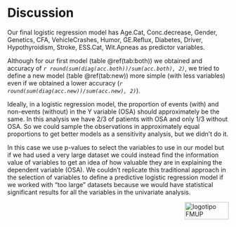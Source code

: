 # Discussion {#discus}

Our final logistic regression model has Age.Cat, Conc.decrease, Gender, Genetics, CFA, VehicleCrashes, Humor, GE.Reflux, Diabetes, Driver, Hypothyroidism, Stroke, ESS.Cat, Wit.Apneas as predictor variables.  

Although for our first model (table \@ref(tab:both)) we obtained and accuracy of *`r round(sum(diag(acc.both))/sum(acc.both), 2)`*, we tried to define a new model (table \@ref(tab:new)) more simple (with less variables) even if we obtained a lower accuracy (*`r round(sum(diag(acc.new))/sum(acc.new), 2)`*). 

Ideally, in a logistic regression model, the proportion of events (with) and non-events (without) in the Y variable (OSA) should approximately be the same. In this analysis we have 2/3 of patients with OSA and only 1/3 without OSA. So we could sample the observations in approximately equal proportions to get better models as a sensitivity analysis, but we didn't do it.

In this case we use p-values to select the variables to use in our model but if we had used a very large dataset we could instead find the information value of variables to get an idea of how valuable they are in explaining the dependent variable (OSA).
We couldn't replicate this traditional approach in the selection of variables to define a predictive logistic regression model if we worked with “too large” datasets because we would have statistical significant results for all the variables in the univariate analysis.


<img src="images/logoFMUP.png" alt="logotipo FMUP" style="width:100px;height:40px;" align="right">

